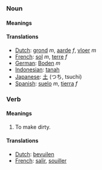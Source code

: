 ===Noun===
====Meanings====
====Translations====
*[[Dutch]]: [[grond]] ''m'', [[aarde]] ''f'', [[vloer]] ''m''
*[[French]]: [[sol]] ''m'', [[terre]] ''f''
*[[German]]: [[Boden]] ''m''
*[[Indonesian]]: [[tanah]]
*[[Japanese]]: [[土]] (つち, tsuchi)
*[[Spanish]]: [[suelo]] ''m'', [[tierra]] ''f''

===Verb===
====Meanings====
#To make dirty.
====Translations====
*[[Dutch]]: [[bevuilen]]
*[[French]]: [[salir]], [[souiller]]